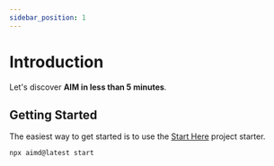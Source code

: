 ```yaml
---
sidebar_position: 1
---
```


# Introduction

Let's discover **AIM in less than 5 minutes**.

## Getting Started

The easiest way to get started is to use the [Start Here](https://github.com/microchipgnu/aim) project starter.

```bash
npx aimd@latest start
```

